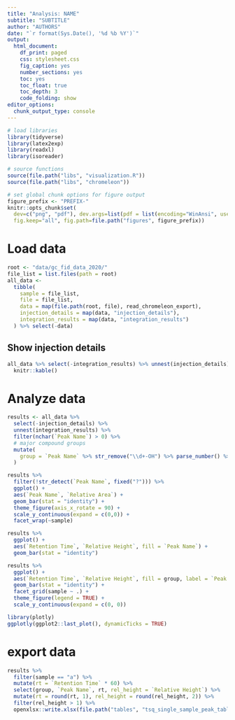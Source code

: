 ```yaml
---
title: "Analysis: NAME"
subtitle: "SUBTITLE"
author: "AUTHORS"
date: "`r format(Sys.Date(), '%d %b %Y')`"
output:
  html_document: 
    df_print: paged
    css: stylesheet.css
    fig_caption: yes
    number_sections: yes
    toc: yes
    toc_float: true
    toc_depth: 3
    code_folding: show
editor_options:
  chunk_output_type: console
---
```


```r
# load libraries
library(tidyverse) 
library(latex2exp)
library(readxl)
library(isoreader)

# source functions
source(file.path("libs", "visualization.R"))
source(file.path("libs", "chromeleon"))

# set global chunk options for figure output
figure_prefix <- "PREFIX-"
knitr::opts_chunk$set(
  dev=c("png", "pdf"), dev.args=list(pdf = list(encoding="WinAnsi", useDingbats=FALSE)),
  fig.keep="all", fig.path=file.path("figures", figure_prefix))
```

# Load data

```r
root <- "data/gc_fid_data_2020/"
file_list = list.files(path = root)
all_data <-
  tibble(
    sample = file_list,
    file = file_list,
    data = map(file.path(root, file), read_chromeleon_export),
    injection_details = map(data, "injection_details"),
    integration_results = map(data, "integration_results")
  ) %>% select(-data)
```

## Show injection details

```r
all_data %>% select(-integration_results) %>% unnest(injection_details) %>% 
  knitr::kable()
```

# Analyze data

```r
results <- all_data %>% 
  select(-injection_details) %>% 
  unnest(integration_results) %>% 
  filter(nchar(`Peak Name`) > 0) %>% 
  # major compound groups
  mutate(
    group = `Peak Name` %>% str_remove("\\d+-OH") %>% parse_number() %>% abs() %>% {paste0("C", .)} %>% factor()
  ) 

results %>% 
  filter(!str_detect(`Peak Name`, fixed("?"))) %>% 
  ggplot() +
  aes(`Peak Name`, `Relative Area`) +
  geom_bar(stat = "identity") +
  theme_figure(axis_x_rotate = 90) +
  scale_y_continuous(expand = c(0,0)) +
  facet_wrap(~sample)
```

```r
results %>% 
  ggplot() +
  aes(`Retention Time`, `Relative Height`, fill = `Peak Name`) +
  geom_bar(stat = "identity")
```


```r
results %>% 
  ggplot() +
  aes(`Retention Time`, `Relative Height`, fill = group, label = `Peak Name`) +
  geom_bar(stat = "identity") +
  facet_grid(sample ~ .) +
  theme_figure(legend = TRUE) +
  scale_y_continuous(expand = c(0, 0))
```

```r
library(plotly)
ggplotly(ggplot2::last_plot(), dynamicTicks = TRUE)
```

# export data

```r
results %>% 
  filter(sample == "a") %>% 
  mutate(rt = `Retention Time` * 60) %>% 
  select(group, `Peak Name`, rt, rel_height = `Relative Height`) %>% 
  mutate(rt = round(rt, 1), rel_height = round(rel_height, 2)) %>%
  filter(rel_height > 1) %>% 
  openxlsx::write.xlsx(file.path("tables", "tsq_single_sample_peak_table.xlsx"))
```

